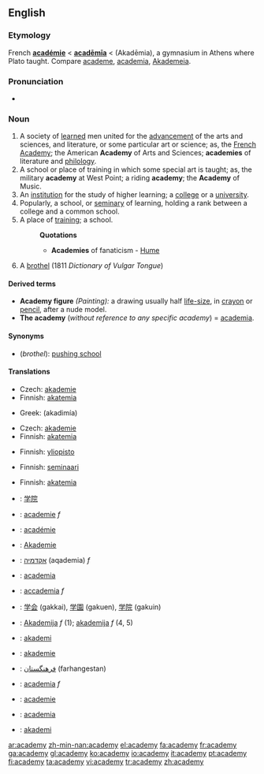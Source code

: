 ==English==
{{wikipedia}}
===Etymology===
French '''[[académie]]''' < {{L.}} '''[[academia|acadēmīa]]''' < {{AGr.}} '''{{polytonic|[[Ἀκαδήμια]]}}''' (Akadēmia), a gymnasium in Athens where Plato taught. Compare [[academe]], [[academia]], [[Akademeia]].

===Pronunciation===
*{{audio|en-us-academy.ogg|Audio (US)}}

===Noun===
{{en-noun|academ|ies}}

# A society of [[learned]] men united for the [[advancement]] of the arts and sciences, and literature, or some particular art or science; as, the [[French Academy]]; the American '''Academy''' of Arts and Sciences; '''academies''' of literature and [[philology]].
# A school or place of training in which some special art is taught; as, the military '''academy''' at West Point; a riding '''academy'''; the '''Academy''' of Music.
# An [[institution]] for the study of higher learning; a [[college]] or a [[university]]. 
# Popularly, a school, or [[seminary]] of learning, holding a rank between a college and a common school.
# A place of [[training]]; a school.
#:'''Quotations'''
#:*'''Academies''' of fanaticism - [[Hume]]
# {{archaic}}{{vulgar}} A [[brothel]] (1811 ''Dictionary of Vulgar Tongue'') <!-- Does this deserve to be mentioned at all or is it just a curiosity? -->

====Derived terms====
*'''Academy figure''' ''(Painting):'' a drawing usually half [[life-size]], in [[crayon]] or [[pencil]], after a nude model.
*'''The academy''' (''without reference to any specific academy'') = [[academia]].

====Synonyms====
* (''brothel''): [[pushing school]]

====Translations====
{{trans-top|learned society}}
*Czech: [[akademie]] {{f}}
*Finnish: [[akatemia]]
{{trans-mid}}
*Greek: {{t|el|ακαδημία|f|}} (akadimía)
{{trans-bottom}}

{{trans-top|specialized school}}
*Czech: [[akademie]] {{f}}
*Finnish: [[akatemia]]
{{trans-mid}}
{{trans-bottom}}

{{trans-top|college or university}}
*Finnish: [[yliopisto]]
{{trans-mid}}
{{trans-bottom}}

{{trans-top|seminary}}
*Finnish: [[seminaari]]
{{trans-mid}}
{{trans-bottom}}

{{trans-top|place of training, school}}
*Finnish: [[akatemia]]
{{trans-mid}}
{{trans-bottom}}

{{checktrans}}
{{trans-top|translations to be checked}}
*{{ttbc|Chinese}}: [[学院]]
*{{ttbc|Dutch}}: [[academie]] ''f''
*{{ttbc|French}}: [[académie]]
*{{ttbc|German}}: [[Akademie]]
*{{ttbc|Hebrew}}: [[אקדמיה]] (aqademia) ''f''
*{{ttbc|Interlingua}}: [[academia]]
*{{ttbc|Italian}}: [[accademia]] ''f''
*{{ttbc|Japanese}}: [[学会]] (gakkai), [[学園]] (gakuen), [[学院]] (gakuin)
{{trans-mid}}
*{{ttbc|Lithuanian}}: [[Akademija]] ''f'' (1); [[akademija]] ''f'' (4, 5)
*{{ttbc|Norwegian}}: [[akademi]]
*{{ttbc|Novial}}: [[akademie]]
*{{ttbc|Persian}}: [[فرهنگستان]] (farhangestan)
*{{ttbc|Portuguese}}: [[academia]] ''f''
*{{ttbc|Romanian}}: [[academie]]
*{{ttbc|Spanish}}: [[academia]]
*{{ttbc|Swedish}}: [[akademi]] {{c}}
{{trans-bottom}}

[[ar:academy]]
[[zh-min-nan:academy]]
[[el:academy]]
[[fa:academy]]
[[fr:academy]]
[[ga:academy]]
[[gl:academy]]
[[ko:academy]]
[[io:academy]]
[[it:academy]]
[[pt:academy]]
[[fi:academy]]
[[ta:academy]]
[[vi:academy]]
[[tr:academy]]
[[zh:academy]]